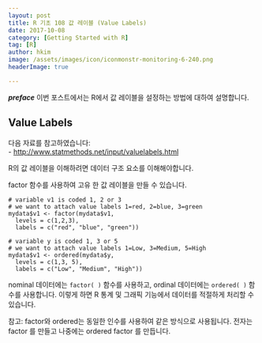 ```yaml
---
layout: post  
title: R 기초 108 값 레이블 (Value Labels)  
date: 2017-10-08  
category: [Getting Started with R]  
tag: [R]  
author: hkim  
image: /assets/images/icon/iconmonstr-monitoring-6-240.png
headerImage: true

---
```


***preface*** 이번 포스트에서는 R에서 값 레이블을 설정하는 방법에 대하여 설명합니다.

## Value Labels

다음 자료를 참고하였습니다:  
- [http://www.statmethods.net/input/valuelabels.html](http://www.statmethods.net/input/valuelabels.html)


R의 값 레이블을 이해하려면 데이터 구조 요소를 이해해야합니다.

factor 함수를 사용하여 고유 한 값 레이블을 만들 수 있습니다.


```
# variable v1 is coded 1, 2 or 3
# we want to attach value labels 1=red, 2=blue, 3=green
mydata$v1 <- factor(mydata$v1,
  levels = c(1,2,3),
  labels = c("red", "blue", "green"))
```

```
# variable y is coded 1, 3 or 5
# we want to attach value labels 1=Low, 3=Medium, 5=High
mydata$v1 <- ordered(mydata$y,
  levels = c(1,3, 5),
  labels = c("Low", "Medium", "High"))
```

nominal 데이터에는 `factor( )` 함수를 사용하고, ordinal 데이터에는 `ordered( )` 함수를 사용합니다. 이렇게 하면 R 통계 및 그래픽 기능에서 데이터를 적절하게 처리할 수 있습니다.

참고: factor와 ordered는 동일한 인수를 사용하여 같은 방식으로 사용됩니다. 전자는 factor 를 만들고 나중에는 ordered factor 를 만듭니다.
